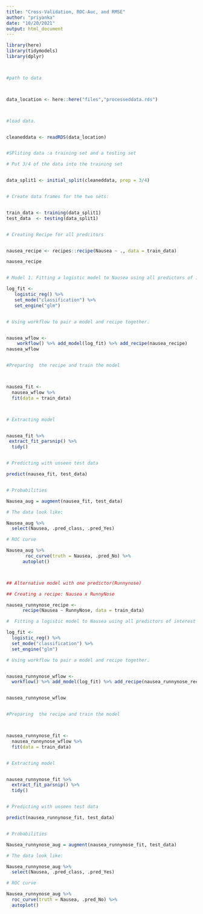 ```yaml
---
title: "Cross-Validation, ROC-Auc, and RMSE"
author: "priyanka"
date: "10/20/2021"
output: html_document
---
```



```r
library(here)
library(tidymodels)
library(dplyr)



#path to data



data_location <- here::here("files","processeddata.rds")



#load data. 


cleaneddata <- readRDS(data_location)


#SPliting data :a training set and a testing set

# Put 3/4 of the data into the training set 


data_split1 <- initial_split(cleaneddata, prop = 3/4)


# Create data frames for the two sets:


train_data <- training(data_split1)
test_data  <- testing(data_split1)


# Creating Recipe for all predcitors


nausea_recipe <- recipes::recipe(Nausea ~ ., data = train_data)

nausea_recipe


# Model 1. Fitting a logistic model to Nausea using all predictors of interest

log_fit <- 
   logistic_reg() %>% 
   set_mode("classification") %>% 
   set_engine("glm")


# Using workflow to pair a model and recipe together.


nausea_wflow <- 
    workflow() %>% add_model(log_fit) %>% add_recipe(nausea_recipe)
nausea_wflow


#Preparing  the recipe and train the model



nausea_fit <- 
  nausea_wflow %>% 
  fit(data = train_data)



# Extracting model


nausea_fit %>% 
 extract_fit_parsnip() %>% 
  tidy()


# Predicting with unseen test data

predict(nausea_fit, test_data)


# Probabilities 

Nausea_aug = augment(nausea_fit, test_data)

# The data look like:

Nausea_aug %>% 
  select(Nausea, .pred_class, .pred_Yes)

# ROC curve

Nausea_aug %>% 
       roc_curve(truth = Nausea, .pred_No) %>% 
      autoplot()



## Alternative model with one predictor(Runnynose)

## Creating a recipe: Nausea x RunnyNose

nausea_runnynose_recipe <- 
      recipe(Nausea ~ RunnyNose, data = train_data) 

#  Fitting a logistic model to Nausea using all predictors of interest

log_fit <- 
  logistic_reg() %>% 
  set_mode("classification") %>% 
  set_engine("glm")

# Using workflow to pair a model and recipe together.


nausea_runnynose_wflow <- 
  workflow() %>% add_model(log_fit) %>% add_recipe(nausea_runnynose_recipe)


nausea_runnynose_wflow


#Preparing  the recipe and train the model



nausea_runnynose_fit <- 
  nausea_runnynose_wflow %>% 
  fit(data = train_data)


# Extracting model


nausea_runnynose_fit %>% 
  extract_fit_parsnip() %>% 
  tidy()


# Predicting with unseen test data

predict(nausea_runnynose_fit, test_data)


# Probabilities 

Nausea_runnynose_aug = augment(nausea_runnynose_fit, test_data)

# The data look like:

Nausea_runnynose_aug %>% 
  select(Nausea, .pred_class, .pred_Yes)

# ROC curve

Nausea_runnynose_aug %>% 
  roc_curve(truth = Nausea, .pred_No) %>% 
  autoplot()


```